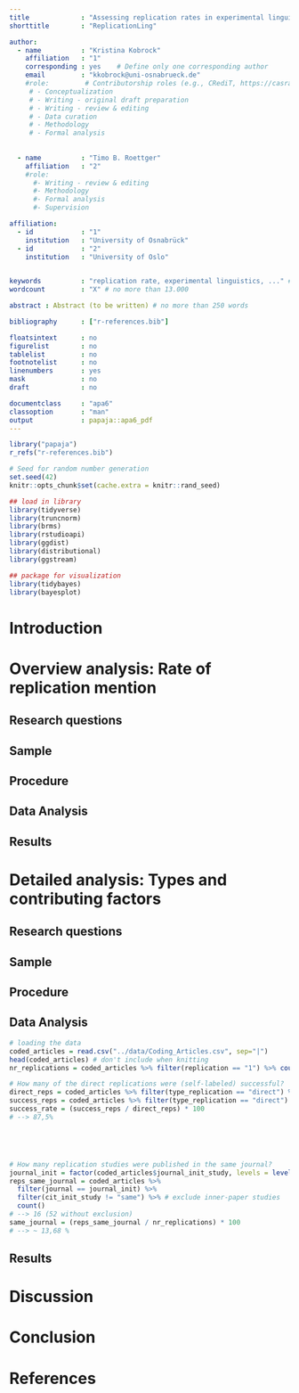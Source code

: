 ```yaml
---
title             : "Assessing replication rates in experimental linguistics"
shorttitle        : "ReplicationLing"

author: 
  - name          : "Kristina Kobrock"
    affiliation   : "1"
    corresponding : yes    # Define only one corresponding author
    email         : "kkobrock@uni-osnabrueck.de"
    #role:         # Contributorship roles (e.g., CRediT, https://casrai.org/credit/)
     # - Conceptualization
     # - Writing - original draft preparation
     # - Writing - review & editing
     # - Data curation
     # - Methodology
     # - Formal analysis
     
      
  - name          : "Timo B. Roettger"
    affiliation   : "2"
    #role:
      #- Writing - review & editing
      #- Methodology
      #- Formal analysis
      #- Supervision

affiliation:
  - id            : "1"
    institution   : "University of Osnabrück"
  - id            : "2"
    institution   : "University of Oslo"

  
keywords          : "replication rate, experimental linguistics, ..." # up to 6
wordcount         : "X" # no more than 13.000

abstract : Abstract (to be written) # no more than 250 words

bibliography      : ["r-references.bib"]

floatsintext      : no
figurelist        : no
tablelist         : no
footnotelist      : no
linenumbers       : yes
mask              : no
draft             : no

documentclass     : "apa6"
classoption       : "man"
output            : papaja::apa6_pdf
---
```


```r
library("papaja")
r_refs("r-references.bib")
```

```r
# Seed for random number generation
set.seed(42)
knitr::opts_chunk$set(cache.extra = knitr::rand_seed)
```

```r
## load in library
library(tidyverse)
library(truncnorm)
library(brms)
library(rstudioapi)
library(ggdist)
library(distributional)
library(ggstream)

## package for visualization
library(tidybayes)
library(bayesplot)
```



# Introduction

# Overview analysis: Rate of replication mention
## Research questions
## Sample
## Procedure
## Data Analysis
## Results

# Detailed analysis: Types and contributing factors
## Research questions
## Sample
## Procedure
## Data Analysis
```r
# loading the data
coded_articles = read.csv("../data/Coding_Articles.csv", sep="|")
head(coded_articles) # don't include when knitting
nr_replications = coded_articles %>% filter(replication == "1") %>% count() # 117 are replications
```
```r
# How many of the direct replications were (self-labeled) successful?
direct_reps = coded_articles %>% filter(type_replication == "direct") %>% count() # 8 direct replications
success_reps = coded_articles %>% filter(type_replication == "direct") %>% filter(success == "1") %>% count() # 7 successful
success_rate = (success_reps / direct_reps) * 100
# --> 87,5%
```
```r

```
```r

```
```r

```
```r

```
```r
# How many replication studies were published in the same journal?
journal_init = factor(coded_articles$journal_init_study, levels = levels(coded_articles$journal)) # set levels equal
reps_same_journal = coded_articles %>% 
  filter(journal == journal_init) %>% 
  filter(cit_init_study != "same") %>% # exclude inner-paper studies
  count()
# --> 16 (52 without exclusion)
same_journal = (reps_same_journal / nr_replications) * 100
# --> ~ 13,68 %
```

## Results

# Discussion

# Conclusion

<!--
# Abbreviations (mandatory if applicable) {#abbrev .unnumbered}

# Data availability/Supplementary files (optional) {#data-availabilitysupplementary-files-optional .unnumbered}

# Ethics and consent (optional) {#ethics-and-consent-optional .unnumbered}

# Funding information (optional) {#funding-information-optional .unnumbered}

# Acknowledgements (optional) {#acknowledgements-optional .unnumbered}

# Competing interests (mandatory) {#competing-interests-mandatory .unnumbered}

# Authors' contributions (optional) {#contrib .unnumbered}
-->

\newpage

# References

\begingroup
\setlength{\parindent}{-0.5in}
\setlength{\leftskip}{0.5in}

<div id="refs" custom-style="Bibliography"></div>
\endgroup
